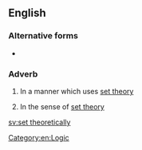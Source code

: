 {{also|set-theoretically}}
==English==

===Alternative forms===
* {{l|en|set-theoretically}}

===Adverb===
{{en-adv}}

# {{lb|en|mathematics}} In a manner which uses [[set theory]]
# {{lb|en|mathematics}} In the sense of [[set theory]]

[[Category:en:Logic]]

[[sv:set theoretically]]
